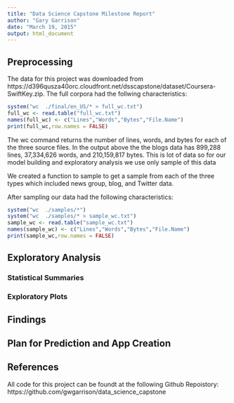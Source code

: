 ```yaml
---
title: "Data Science Capstone Milestone Report"
author: "Gary Garrison"
date: "March 19, 2015"
output: html_document
---
```


## Preprocessing
The data for this project was downloaded from https://d396qusza40orc.cloudfront.net/dsscapstone/dataset/Coursera-SwiftKey.zip. The full corpora had the follwing characteristics:

```r
system("wc  ./final/en_US/* > full_wc.txt")
full_wc <- read.table("full_wc.txt")
names(full_wc) <- c("Lines","Words","Bytes","File.Name")
print(full_wc,row.names = FALSE)
```
The wc command returns the number of lines, words, and bytes for each of the three source files. In the output above the the blogs data has 899,288 lines, 37,334,626 words, and 210,159,817 bytes. This is lot of data so for our model building and exploratory analysis we use only sample of this data

We created a function to sample to get a sample from each of the three types which included news group, blog, and Twitter data. 

After sampling our data had the following characteristics:
```r
system("wc  ./samples/*")
system("wc  ./samples/* > sample_wc.txt")
sample_wc <- read.table("sample_wc.txt")
names(sample_wc) <- c("Lines","Words","Bytes","File.Name")
print(sample_wc,row.names = FALSE)
```


## Exploratory Analysis

### Statistical Summaries


### Exploratory Plots


## Findings

## Plan for Prediction and App Creation


## References

All code for this project can be foundt at the following Github Repoistory:
https://github.com/gwgarrison/data_science_capstone